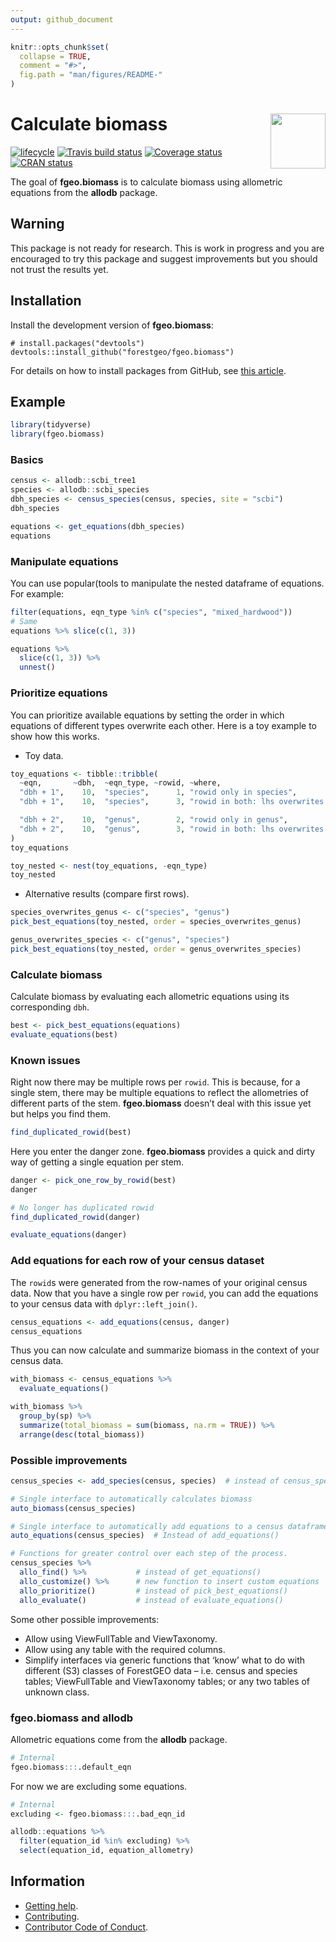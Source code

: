 ```yaml
---
output: github_document 
---
```

<!-- README.md is generated from README.Rmd. Please edit that file -->

```r
knitr::opts_chunk$set(
  collapse = TRUE,
  comment = "#>",
  fig.path = "man/figures/README-"
)
```

# <img src="https://i.imgur.com/vTLlhbp.png" align="right" height=88 /> Calculate biomass

[![lifecycle](https://img.shields.io/badge/lifecycle-experimental-orange.svg)](https://www.tidyverse.org/lifecycle/#experimental)
[![Travis build status](https://travis-ci.org/forestgeo/fgeo.biomass.svg?branch=master)](https://travis-ci.org/forestgeo/fgeo.biomass)
[![Coverage status](https://coveralls.io/repos/github/forestgeo/fgeo.biomass/badge.svg)](https://coveralls.io/r/forestgeo/fgeo.biomass?branch=master)
[![CRAN status](https://www.r-pkg.org/badges/version/fgeo.biomass)](https://cran.r-project.org/package=fgeo.biomass)

The goal of __fgeo.biomass__ is to calculate biomass using allometric equations from the __allodb__ package. 

## Warning

This package is not ready for research. This is work in progress and you are encouraged to try this package and suggest improvements but you should not trust the results yet.

## Installation

Install the development version of **fgeo.biomass**:

```
# install.packages("devtools")
devtools::install_github("forestgeo/fgeo.biomass")
```

For details on how to install packages from GitHub, see [this article](https://goo.gl/dQKEeg).

## Example

```r
library(tidyverse)
library(fgeo.biomass)
```

### Basics

```r
census <- allodb::scbi_tree1
species <- allodb::scbi_species
dbh_species <- census_species(census, species, site = "scbi")
dbh_species

equations <- get_equations(dbh_species)
equations
```

### Manipulate equations

You can use popular(tools to manipulate the nested dataframe of equations. For example:

```r
filter(equations, eqn_type %in% c("species", "mixed_hardwood"))
# Same
equations %>% slice(c(1, 3))

equations %>% 
  slice(c(1, 3)) %>% 
  unnest()
```

### Prioritize equations

You can prioritize available equations by setting the order in which equations of different types overwrite each other. Here is a toy example to show how this works.

* Toy data.

```r
toy_equations <- tibble::tribble(
  ~eqn,       ~dbh,  ~eqn_type, ~rowid, ~where,
  "dbh + 1",    10,  "species",      1, "rowid only in species",
  "dbh + 1",    10,  "species",      3, "rowid in both: lhs overwrites rhs",

  "dbh + 2",    10,  "genus",        2, "rowid only in genus",
  "dbh + 2",    10,  "genus",        3, "rowid in both: lhs overwrites rhs",
)
toy_equations

toy_nested <- nest(toy_equations, -eqn_type)
toy_nested
```

* Alternative results (compare first rows). 

```r
species_overwrites_genus <- c("species", "genus")
pick_best_equations(toy_nested, order = species_overwrites_genus)

genus_overwrites_species <- c("genus", "species")
pick_best_equations(toy_nested, order = genus_overwrites_species)
```

### Calculate biomass

Calculate biomass by evaluating each allometric equations using its corresponding `dbh`.

```r
best <- pick_best_equations(equations)
evaluate_equations(best)
```

### Known issues

Right now there may be multiple rows per `rowid`. This is because, for a single stem, there may be multiple equations to reflect the allometries of different parts of the stem. __fgeo.biomass__ doesn't deal with this issue yet but helps you find them.

```r
find_duplicated_rowid(best)
```

Here you enter the danger zone. __fgeo.biomass__ provides a quick and dirty way of getting a single equation per stem.

```r
danger <- pick_one_row_by_rowid(best)
danger
```

```r
# No longer has duplicated rowid
find_duplicated_rowid(danger)

evaluate_equations(danger)
```

### Add equations for each row of your census dataset

The `rowid`s were generated from the row-names of your original census data. Now that you have a single row per `rowid`, you can add the equations to your census data with `dplyr::left_join()`.

```r
census_equations <- add_equations(census, danger)
census_equations
```

Thus you can now calculate and summarize biomass in the context of your census data.

```r
with_biomass <- census_equations %>% 
  evaluate_equations()

with_biomass %>% 
  group_by(sp) %>% 
  summarize(total_biomass = sum(biomass, na.rm = TRUE)) %>% 
  arrange(desc(total_biomass))
```






### Possible improvements

```R
census_species <- add_species(census, species)  # instead of census_species()

# Single interface to automatically calculates biomass
auto_biomass(census_species)

# Single interface to automatically add equations to a census dataframe
auto_equations(census_species)  # Instead of add_equations()

# Functions for greater control over each step of the process.
census_species %>% 
  allo_find() %>%           # instead of get_equations()
  allo_customize() %>%      # new function to insert custom equations
  allo_prioritize()         # instead of pick_best_equations()
  allo_evaluate()           # instead of evaluate_equations()
```

Some other possible improvements:

* Allow using ViewFullTable and ViewTaxonomy.
* Allow using any table with the required columns.
* Simplify interfaces via generic functions that 'know' what to do with different (S3) classes of ForestGEO data -- i.e. census and species tables; ViewFullTable and ViewTaxonomy tables; or any two tables of unknown class.

### fgeo.biomass and allodb

Allometric equations come from the __allodb__ package.

```r
# Internal
fgeo.biomass:::.default_eqn
```

For now we are excluding some equations.

```r
# Internal
excluding <- fgeo.biomass:::.bad_eqn_id

allodb::equations %>% 
  filter(equation_id %in% excluding) %>% 
  select(equation_id, equation_allometry)
```

## Information

* [Getting help](SUPPORT.md).
* [Contributing](CONTRIBUTING.md).
* [Contributor Code of Conduct](CODE_OF_CONDUCT.md).
